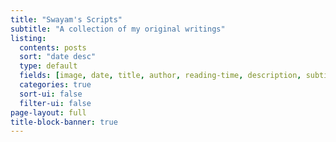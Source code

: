 ```yaml
---
title: "Swayam's Scripts"
subtitle: "A collection of my original writings"
listing:
  contents: posts
  sort: "date desc"
  type: default
  fields: [image, date, title, author, reading-time, description, subtitle, word-count, categories]
  categories: true
  sort-ui: false
  filter-ui: false
page-layout: full
title-block-banner: true
---
```



